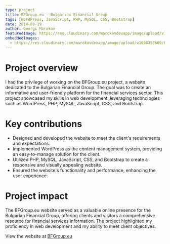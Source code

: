 ```yaml
---
type: project
title: BFGroup.eu - Bulgarian Financial Group
tags: [WordPress, JavaScript, PHP, MySQL, CSS, Bootstrap]
date: 2014-09-19
author: Georgi Marokov
featuredImage: https://res.cloudinary.com/marokovdevapp/image/upload/v1698702694/Projects/bfgroup.eu/bfg_gzxd9e.png
embeddedImages:
  - https://res.cloudinary.com/marokovdevapp/image/upload/v1698353609/Projects/bfgroup.eu/Screenshot_2023-10-26_at_23.51.47_d3dgsk.png
---
```


# Project overview

I had the privilege of working on the BFGroup.eu project, a website dedicated to the Bulgarian Financial Group. The goal
was to create an informative and user-friendly platform for the financial services sector. This project showcased my
skills in web development, leveraging technologies such as WordPress, PHP, MySQL, JavaScript, CSS, and Bootstrap.

# Key contributions

- Designed and developed the website to meet the client's requirements and expectations.
- Implemented WordPress as the content management system, providing an easy-to-manage solution for the client.
- Utilized PHP, MySQL, JavaScript, CSS, and Bootstrap to create a responsive and visually appealing website.
- Ensured the website's functionality and performance, enhancing the user experience.

# Project impact

The BFGroup.eu website served as a valuable online presence for the Bulgarian Financial Group, offering clients and
visitors a comprehensive resource for financial services information. The project highlighted my proficiency in web
development and my ability to meet client objectives.

View the website at [BFGroup.eu](https://bfgroup.eu/)

<GatsbyImage alt="The bfg website in app screenshot" image={props.embedded.image1} />
